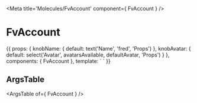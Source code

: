 
<Meta title='Molecules/FvAccount' component={ FvAccount } />

# FvAccount

<Canvas>
<Story name='Common' height='150px'>{{
  props: {
    knobName: {
      default: text('Name', 'fred', 'Props')
    },
    knobAvatar: {
      default: select('Avatar', avatarsAvailable, defaultAvatar, 'Props')
    }
  },
  components: { FvAccount },
  template: `<FvAccount
    :name="knobName"
    :avatar="knobAvatar"
  >
  </FvAccount>`
}}</Story>
</Canvas>

## ArgsTable

<ArgsTable of={ FvAccount } />
